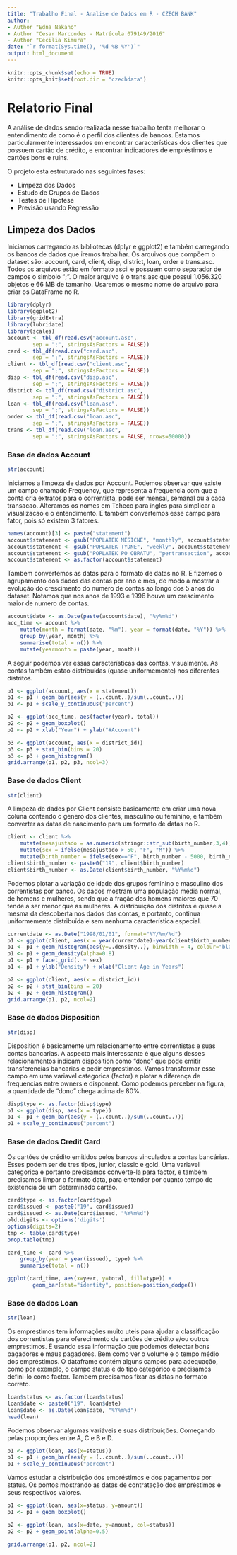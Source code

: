 ```yaml
---
title: "Trabalho Final - Analise de Dados em R - CZECH BANK"
author: 
- Author "Edna Nakano"
- Author "Cesar Marcondes - Matrícula 079149/2016"
- Author "Cecilia Kimura"
date: "`r format(Sys.time(), '%d %B %Y')`"
output: html_document
---
```


```r
knitr::opts_chunk$set(echo = TRUE)
knitr::opts_knit$set(root.dir = "czechdata")
```

# Relatorio Final

A análise de dados sendo realizada nesse trabalho tenta melhorar o entendimento
de como é o perfil dos clientes de bancos. Estamos particularmente interessados 
em encontrar características dos clientes que possuem cartão de 
crédito, e encontrar indicadores de empréstimos e cartões bons e ruins.

O projeto esta estruturado nas seguintes fases:

* Limpeza dos Dados
* Estudo de Grupos de Dados
* Testes de Hipotese
* Previsão usando Regressão

## Limpeza dos Dados

Iniciamos carregando as bibliotecas (dplyr e ggplot2) e também 
carregando os bancos de dados que iremos trabalhar. Os arquivos 
que compõem o dataset são: account, card, client, disp, district,
loan, order e trans.asc. Todos os arquivos estão em formato ascii
e possuem como separador de campos o simbolo ";". O maior arquivo 
é o trans.asc que possui 1.056.320 objetos e 66 MB de tamanho. 
Usaremos o mesmo nome do arquivo para criar os DataFrame no R.

```r
library(dplyr)
library(ggplot2)
library(gridExtra)
library(lubridate)
library(scales)
account <- tbl_df(read.csv("account.asc", 
		sep = ";", stringsAsFactors = FALSE))
card <- tbl_df(read.csv("card.asc",
		sep = ";", stringsAsFactors = FALSE))
client <- tbl_df(read.csv("client.asc", 
		sep = ";", stringsAsFactors = FALSE))
disp <- tbl_df(read.csv("disp.asc",
		sep = ";", stringsAsFactors = FALSE))
district <- tbl_df(read.csv("district.asc",
		sep = ";", stringsAsFactors = FALSE))  
loan <- tbl_df(read.csv("loan.asc", 
		sep = ";", stringsAsFactors = FALSE))
order <- tbl_df(read.csv("loan.asc",
		sep = ";", stringsAsFactors = FALSE))
trans <- tbl_df(read.csv("loan.asc",
		sep = ";", stringsAsFactors = FALSE, nrows=50000)) 
```

### Base de dados Account

```r
str(account)
```

Iniciamos a limpeza de dados por Account. Podemos observar que 
existe um campo chamado Frequency, que representa  a frequencia com 
que a conta cria extratos para o correntista, pode ser mensal,
semanal ou a cada transacao. Alteramos os nomes em Tcheco para ingles
para simplicar a visualizacao e o entendimento. E também convertemos 
esse campo para fator, pois só existem 3 fatores.

```r
names(account)[3] <- paste("statement")
account$statement <- gsub("POPLATEK MESICNE", "monthly", account$statement)
account$statement <- gsub("POPLATEK TYDNE", "weekly", account$statement)
account$statement <- gsub("POPLATEK PO OBRATU", "pertransaction", account$statement)
account$statement <- as.factor(account$statement)
```

Tambem convertemos as datas para o formato de datas no R.
E fizemos o agrupamento dos dados das contas por ano e mes, de modo
a mostrar a evolução do crescimento do numero de contas ao longo dos 
5 anos do dataset. Notamos que nos anos de 1993 e 1996 houve um crescimento
maior de numero de contas.
```r
account$date <- as.Date(paste(account$date), "%y%m%d")
acc_time <- account %>%
	mutate(month = format(date, "%m"), year = format(date, "%Y")) %>%
	group_by(year, month) %>%
	summarise(total = n()) %>%
	mutate(yearmonth = paste(year, month))
```

A seguir podemos ver essas características das contas, visualmente.
As contas também estao distribuídas (quase uniformemente) nos diferentes distritos. 
```r
p1 <- ggplot(account, aes(x = statement))
p1 <- p1 + geom_bar(aes(y = (..count..)/sum(..count..)))
p1 <- p1 + scale_y_continuous("percent")

p2 <- ggplot(acc_time, aes(factor(year), total))
p2 <- p2 + geom_boxplot()
p2 <- p2 + xlab("Year") + ylab("#Account") 

p3 <- ggplot(account, aes(x = district_id))
p3 <- p3 + stat_bin(bins = 20)
p3 <- p3 + geom_histogram()
grid.arrange(p1, p2, p3, ncol=3)
```

### Base de dados Client

```r
str(client)
```

A limpeza de dados por Client consiste basicamente em criar uma nova coluna
contendo o genero dos clientes, masculino ou feminino, e também converter as 
datas de nascimento para um formato de datas no R.

```r
client <- client %>%
	mutate(mesajustado = as.numeric(stringr::str_sub(birth_number,3,4))) %>%
	mutate(sex = ifelse(mesajustado > 50, "F", "M")) %>%
	mutate(birth_number = ifelse(sex=="F", birth_number - 5000, birth_number))
client$birth_number <- paste0("19", client$birth_number)
client$birth_number <- as.Date(client$birth_number, "%Y%m%d")
```

Podemos plotar a variação de idade dos grupos feminino e masculino 
dos correntistas por banco. Os dados mostram uma população média normal, 
de homens e mulheres, sendo que a fração dos homens maiores que 70 tende
a ser menor que as mulheres. A distribuição dos distritos é quase a mesma
da descoberta nos dados das contas, e portanto, continua uniformemente
distribuída e sem nenhuma característica especial.
```r
currentdate <- as.Date("1998/01/01", format="%Y/%m/%d")
p1 <- ggplot(client, aes(x = year(currentdate)-year(client$birth_number)))
p1 <- p1 + geom_histogram(aes(y=..density..), binwidth = 4, colour="black", fill="white")
p1 <- p1 + geom_density(alpha=0.8)
p1 <- p1 + facet_grid(. ~ sex)
p1 <- p1 + ylab("Density") + xlab("Client Age in Years")

p2 <- ggplot(client, aes(x = district_id))
p2 <- p2 + stat_bin(bins = 20)
p2 <- p2 + geom_histogram()
grid.arrange(p1, p2, ncol=2)
```

### Base de dados Disposition

```r
str(disp)
```

Disposition é basicamente um relacionamento entre correntistas e suas 
contas bancarias. A aspecto mais interessante é que alguns desses relacionamentos
indicam disposition como "dono" que pode emitir transferencias bancarias e
pedir emprestimos. Vamos transformar esse campo em uma variavel 
categorica (factor) e plotar a diferença de frequencias entre owners e disponent.
Como podemos perceber na figura, a quantidade de "dono" chega acima de 80\%.

```r
disp$type <- as.factor(disp$type)
p1 <- ggplot(disp, aes(x = type))
p1 <- p1 + geom_bar(aes(y = (..count..)/sum(..count..)))
p1 + scale_y_continuous("percent")
```

### Base de dados Credit Card

Os cartões de crédito emitidos pelos bancos vinculados a contas bancárias.
Esses podem ser de tres tipos, junior, classic e gold. Uma variavel categorica
e portanto precisamos converte-la para factor, e também precisamos limpar 
o formato data, para entender por quanto tempo de existencia de um determinado 
cartão. 

```r
card$type <- as.factor(card$type)
card$issued <- paste0("19", card$issued)
card$issued <- as.Date(card$issued, "%Y%m%d")
old.digits <- options('digits')
options(digits=2)
tmp <- table(card$type)
prop.table(tmp)
```

```r
card_time <- card %>%
	group_by(year = year(issued), type) %>%
	summarise(total = n())
```

```r
ggplot(card_time, aes(x=year, y=total, fill=type)) +
	    geom_bar(stat="identity", position=position_dodge())
```

### Base de dados Loan

```r
str(loan)
```

Os emprestimos tem informações muito uteis para ajudar a classificação dos 
correntistas para oferecimento de cartões de crédito e/ou outros 
emprestimos. É usando essa informação que podemos detectar bons
pagadores e maus pagadores. Bem como ver o volume e o tempo médio dos 
empréstimos. O dataframe contém alguns campos para adequação, como por
exemplo, o campo status é do tipo categórico e precisamos defini-lo como
factor. Também precisamos fixar as datas no formato correto.

```r
loan$status <- as.factor(loan$status)
loan$date <- paste0("19", loan$date)
loan$date <- as.Date(loan$date, "%Y%m%d")
head(loan)
```

Podemos observar algumas variáveis e suas distribuições. Começando pelas
proporções entre A, C e B e D. 
```r
p1 <- ggplot(loan, aes(x=status)) 
p1 <- p1 + geom_bar(aes(y = (..count..)/sum(..count..)))
p1 + scale_y_continuous("percent")
```

Vamos estudar a distribuição dos empréstimos e dos pagamentos por status. 
Os pontos mostrando as datas de contratação dos empréstimos e seus 
respectivos valores. 

```r
p1 <- ggplot(loan, aes(x=status, y=amount)) 
p1 <- p1 + geom_boxplot()

p2 <- ggplot(loan, aes(x=date, y=amount, col=status))
p2 <- p2 + geom_point(alpha=0.5)

grid.arrange(p1, p2, ncol=2)
```

<!--
Vamos pensar num teste de hipótese que podemos propor para o dono do banco.
Um case que o pessoal está usando é para análise de crédito. 
Mas começa lá no banco de Loan, vai a a Account e amarrando com Disposition.
Note algumas chaves account_id e cliente_id.

Testes iniciais:
Checar duplicados

Texto

```r
head(account)
sum(duplicated(account))
```

1)	Carregando "Loan"

```r
loan <- tbl_df(read.csv("loan.asc", 
			sep = ";", stringsAsFactors = FALSE))
str(loan)
head(loan)
sum(duplicated(loan))
```

Fazendo um inner join entre contas e emprestimos
```r
acc_loan <- inner_join(account,loan, by = c("account_id"))
str(acc_loan)
```

Agrupando por status de pagamento dos empréstimos
E resumindo para ver a alocação de recursos por status
```r
sum_allocation <- acc_loan %>%
  group_by(status) %>%
  summarize(total = sum(amount)) %>%
  mutate(perc = total/sum(total))
str(sum_allocation)
```

Resultado em milhoes de moedas da Czech. 
```r
ggplot(sum_allocation, aes(x = status, y = perc)) +
  geom_bar(stat = "identity")
```

Filtrando as contas com status B e D que são os mal-pagadores
```r
acc_deb <- acc_loan %>% 
  filter (status %in% c("B","D"))
acc_ok <- acc_loan %>% 
  filter (status %in% c("A","C"))
str(acc_deb)
str(acc_ok)
```

COLOCAR AQUI

Disposition faz o relacionamento entre conta, cliente e cartao de credito.
Obter uma lista de account com disposition via inner_join
```r
disposition = tbl_df(read.csv("disp.asc",
			sep = ";", stringsAsFactors = FALSE))
card = tbl_df(read.csv("card.asc",
			sep = ";", stringsAsFactors = FALSE))

acc_ok_disp_card <- acc_ok %>%
  inner_join(disposition, by = c("account_id")) %>%
  inner_join(card, by = c("disp_id"))

str(acc_ok_disp_card)
head(acc_ok_disp_card)
```

Agora, identificar duplicação.


```r
acc_ok_disp <- acc_ok %>%
  inner_join(disposition, by = c("account_id"))
sum(duplicated(acc_ok_disp$account_id))
sum(duplicated(acc_ok_disp$client_id))
sum(duplicated(acc_ok_disp$disp_id))
acc_ok_disp %>%
  select(account_id, client_id, disp_id) %>%
  arrange(account_id, client_id)
```

A chave de loan é por conta, e portanto, poderiam exixtir situações em que o mesmo cliente tivesse contas diferentes. Assim, isso poderia mascarar ele estar devedor numa conta e não em outra.  
Isso também explica porque quando é feito o join com a tabela disposition, aumentou o numero de entradas. Pois a combinação conta x cliente é maior que conta sozinha.

## Refazendo resultados de cartão de outra maneira, observando NA
```r
right_join(acc_ok_disp_card, card, by = c('disp_id'))
```

## Entendendo melhor os clientes

```r
client <- tbl_df(read.csv("client.asc", 
			  sep = ";", stringsAsFactors = FALSE))
good_clients_data = inner_join(acc_ok_disp, client, by = c('client_id'))
good_clients_data <- good_clients_data %>%
  mutate(mesajustado = as.numeric(stringr::str_sub(birth_number,3,4))) %>%
  mutate(ano = as.numeric(stringr::str_sub(birth_number,1,2))) %>%
  mutate(dia = as.numeric(stringr::str_sub(birth_number,5,6))) %>%
  mutate(idade = 99 - ano)

select(good_clients_data, client_id, ano, mesajustado, dia, idade)
```

Classificar mulheres e homens e ajustar o mes
```r
good_clients_women <- good_clients_data %>%
  filter(mesajustado > 50) %>%
  mutate(mes = mesajustado - 50) %>%
  mutate(genero = 'F') 

good_clients_men <- good_clients_data %>%
  filter(mesajustado < 50) %>%
  mutate(mes = mesajustado) %>%
  mutate(genero = 'M')

good_clients_data <- rbind(good_clients_women, good_clients_men)
select(good_clients_data, client_id, ano, mes, dia, genero, idade, district_id.y)
```

Fazer um histograma dos bons pagadores, por sexo e idade
```r
ggplot(good_clients_data, aes(idade, col=genero)) +
 geom_histogram(position="dodge", alpha = 0.5)

ggplot(good_clients_data, aes(district_id.y)) +
 geom_histogram()

good_clients_data %>% 
  summarize(len = n())

good_clients_data %>% 
  filter(district_id.y == 1) %>%
  summarize(len = n())
```

Temos muitos bons pagadores no distrito 1. Será um dado faltando? 
```r
demograph = tbl_df(read.csv("district.asc",
				sep = ";", stringsAsFactors = FALSE))
str(demograph)
demograph %>% 
  filter(A1 == 1)
```

-->
